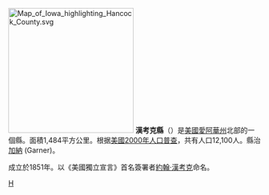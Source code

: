 {{noteTA
|T=zh-hans:汉考克县 (艾奥瓦州);zh-hk:漢考克縣 (艾奧瓦州);zh-tw:漢考克郡 (愛阿華州);
}}

{{Otheruses|漢考克縣|subject=美國愛阿華州的一個縣|other=同名的縣}}
[[File:Map_of_Iowa_highlighting_Hancock_County.svg|250px]]
'''漢考克縣'''（{{lang-en|Hancock County}}）是[[美國|美國]][[愛阿華州|愛阿華州]]北部的一個縣。面積1,484平方公里。根据[[美國2000年人口普查|美國2000年人口普查]]，共有人口12,100人。縣治[[加納_(艾奧瓦州)|加納]] (Garner)。

成立於1851年。以《美國獨立宣言》首名簽署者[[約翰·漢考克|約翰·漢考克]]命名。
{{iowa-stub}}

[[Category:艾奧瓦州行政區劃|H]]
{{爱荷华州}}
